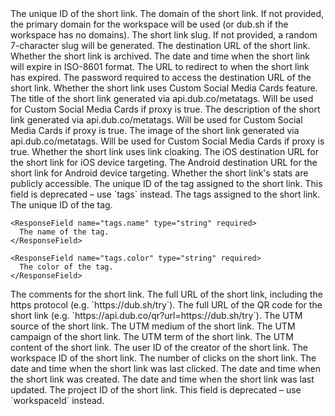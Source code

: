 <ResponseField name="id" type="string" required>
  The unique ID of the short link.
</ResponseField>

<ResponseField name="domain" type="string" required>
  The domain of the short link. If not provided, the primary domain for the
  workspace will be used (or dub.sh if the workspace has no domains).
</ResponseField>

<ResponseField name="key" type="string" required>
  The short link slug. If not provided, a random 7-character slug will be
  generated.
</ResponseField>

<ResponseField name="url" type="string" required>
  The destination URL of the short link.
</ResponseField>

<ResponseField name="archived" type="boolean" required default="false">
  Whether the short link is archived.
</ResponseField>

<ResponseField name="expiresAt" type="string | null" required>
  The date and time when the short link will expire in ISO-8601 format.
</ResponseField>

<ResponseField name="expiredUrl" type="string | null" required>
  The URL to redirect to when the short link has expired.
</ResponseField>

<ResponseField name="password" type="string | null" required>
  The password required to access the destination URL of the short link.
</ResponseField>

<ResponseField name="proxy" type="boolean" required default="false">
  Whether the short link uses Custom Social Media Cards feature.
</ResponseField>

<ResponseField name="title" type="string | null" required>
  The title of the short link generated via api.dub.co/metatags. Will be used
  for Custom Social Media Cards if proxy is true.
</ResponseField>

<ResponseField name="description" type="string | null" required>
  The description of the short link generated via api.dub.co/metatags. Will be
  used for Custom Social Media Cards if proxy is true.
</ResponseField>

<ResponseField name="image" type="string | null" required>
  The image of the short link generated via api.dub.co/metatags. Will be used
  for Custom Social Media Cards if proxy is true.
</ResponseField>

<ResponseField name="rewrite" type="boolean" required default="false">
  Whether the short link uses link cloaking.
</ResponseField>

<ResponseField name="ios" type="string | null" required>
  The iOS destination URL for the short link for iOS device targeting.
</ResponseField>

<ResponseField name="android" type="string | null" required>
  The Android destination URL for the short link for Android device targeting.
</ResponseField>

<ResponseField name="publicStats" type="boolean" required default="false">
  Whether the short link's stats are publicly accessible.
</ResponseField>

<ResponseField name="tagId" type="string | null" required>
  The unique ID of the tag assigned to the short link. This field is deprecated
  – use `tags` instead.
</ResponseField>

<ResponseField name="tags" type="object[] | null" required>
  The tags assigned to the short link.

  <Expandable title="properties">
    <ResponseField name="tags.id" type="string" required>
      The unique ID of the tag.
    </ResponseField>

    <ResponseField name="tags.name" type="string" required>
      The name of the tag.
    </ResponseField>

    <ResponseField name="tags.color" type="string" required>
      The color of the tag.
    </ResponseField>

  </Expandable>
</ResponseField>

<ResponseField name="comments" type="string | null" required>
  The comments for the short link.
</ResponseField>

<ResponseField name="shortLink" type="string" required>
  The full URL of the short link, including the https protocol (e.g.
  `https://dub.sh/try`).
</ResponseField>

<ResponseField name="qrCode" type="string" required>
  The full URL of the QR code for the short link (e.g.
  `https://api.dub.co/qr?url=https://dub.sh/try`).
</ResponseField>

<ResponseField name="utm_source" type="string | null" required>
  The UTM source of the short link.
</ResponseField>

<ResponseField name="utm_medium" type="string | null" required>
  The UTM medium of the short link.
</ResponseField>

<ResponseField name="utm_campaign" type="string | null" required>
  The UTM campaign of the short link.
</ResponseField>

<ResponseField name="utm_term" type="string | null" required>
  The UTM term of the short link.
</ResponseField>

<ResponseField name="utm_content" type="string | null" required>
  The UTM content of the short link.
</ResponseField>

<ResponseField name="userId" type="string" required>
  The user ID of the creator of the short link.
</ResponseField>

<ResponseField name="workspaceId" type="string" required>
  The workspace ID of the short link.
</ResponseField>

<ResponseField name="clicks" type="number" required default="0">
  The number of clicks on the short link.
</ResponseField>

<ResponseField name="lastClicked" type="string | null" required>
  The date and time when the short link was last clicked.
</ResponseField>

<ResponseField name="createdAt" type="string" required>
  The date and time when the short link was created.
</ResponseField>

<ResponseField name="updatedAt" type="string" required>
  The date and time when the short link was last updated.
</ResponseField>

<ResponseField name="projectId" type="string" required>
  The project ID of the short link. This field is deprecated – use `workspaceId`
  instead.
</ResponseField>
